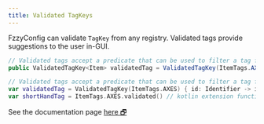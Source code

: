 ```yaml
---
title: Validated TagKeys
---
```


FzzyConfig can validate `TagKey` from any registry. Validated tags provide suggestions to the user in-GUI.

<CodeTabs>

```java !!tabs Java
// Validated tags accept a predicate that can be used to filter a tag further. This example allows any tag except `minecraft:burnable_logs`
public ValidatedTagKey<Item> validatedTag = ValidatedTagKey(ItemTags.AXES, id -> id != Identifier.of("burnable_logs"));
```

```kotlin !!tabs Kotlin
// Validated tags accept a predicate that can be used to filter a tag further. This example will allow any vanilla minecraft tag.
var validatedTag = ValidatedTagKey(ItemTags.AXES) { id: Identifier -> id.namespace == "minecraft" }
var shortHandTag = ItemTags.AXES.validated() // kotlin extension function for quick validation
```

</CodeTabs>

<Callout>
See the documentation page <a target="_blank" rel="noopener" href="https://fzzyhmstrs.github.io/fconfig/-fzzy%20-config/me.fzzyhmstrs.fzzy_config.validation.minecraft/-validated-tag-key/index.html">here 🗗</a>
</Callout>